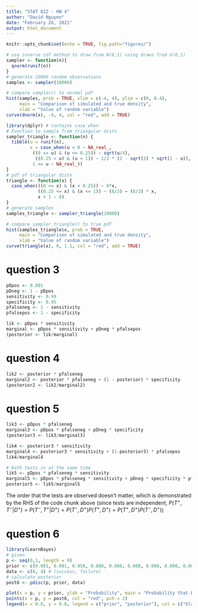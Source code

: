 ```yaml
---
title: "STAT 822 - HW 4"
author: "David Nguyen"
date: "February 26, 2021"
output: html_document
---
```


```r
knitr::opts_chunk$set(echo = TRUE, fig.path="figures/")
```

```r
# use inverse cdf method to draw from N(0,1) using draws from U(0,1)
sampler <- function(n){
  qnorm(runif(n))
}
# generate 10000 random observations
samples <- sampler(10000)
```

```r
# compare sampler() to normal pdf
hist(samples, prob = TRUE, xlim = c(-4, 4), ylim = c(0, 0.4),
     main = "Comparison of simulated and true density",
     xlab = "Value of random variable")
curve(dnorm(x), -4, 4, col = "red", add = TRUE)
```

```r
library(dplyr) # contains case_when
# Function to sample from triangular distn
sampler_triangle <- function(n) {
  tibble(u = runif(n),
         x = case_when(u < 0 ~ NA_real_,
          ((0 <= u) & (u <= 0.25)) ~ sqrt(u/4),
           ((0.25 < u) & (u < 1)) ~ 1/2 * (2 - sqrt(3) * sqrt(1 - u)),
          1 <= u ~ NA_real_))  
}
# pdf of triangular distn
triangle <- function(x) {
  case_when(((0 <= x) & (x < 0.25)) ~ 8*x,
            ((0.25 <= x) & (x <= 1)) ~ (8/3) − (8/3) * x,
            x > 1 ~ 0)
}
# generate samples
samples_triangle <- sampler_triangle(10000)
```

```r
# compare sampler_triangle() to true pdf
hist(samples_triangle$x, prob = TRUE,
     main = "Comparison of simulated and true density",
     xlab = "Value of random variable")
curve(triangle(x), 0, 1.1, col = "red", add = TRUE)
```

# question 3

```r
pDpos <- 0.001
pDneg <- 1 - pDpos
sensitivity <- 0.99
specificity <- 0.95
pfalseneg <- 1 - sensitivity
pfalsepos <- 1 - specificity

lik <- pDpos * sensitivity
marginal <- pDpos * sensitivity + pDneg * pfalsepos
(posterior <- lik/marginal)
```

# question 4

```r
lik2 <- posterior * pfalseneg
marginal2 <- posterior * pfalseneg + (1 - posterior) * specificity
(posterior2 <- lik2/marginal2)
```

# question 5

```r
lik3 <- pDpos * pfalseneg
marginal3 <- pDpos * pfalseneg + pDneg * specificity
(posterior3 <- lik3/marginal3)

lik4 <- posterior3 * sensitivity
marginal4 <- posterior3 * sensitivity + (1-posterior3) * pfalsepos
lik4/marginal4
```

```r
# both tests in at the same time
lik5 <- pDpos * pfalseneg * sensitivity
marginal5 <- pDpos * pfalseneg * sensitivity + pDneg * specificity * pfalsepos
posterior5 <- lik5/marginal5
```

The order that the tests are observed doesn't matter, which is demonstrated by the RHS of the code chunk above (since tests are independent, $P(T^+,T^-|D^+) = P(T^-,T^+|D^+) = P(T^-,D^+)P(T^+,D^+) = P(T^+,D^+)P(T^-,D^+)$)

# question 6

```r
library(LearnBayes)
# given
p <- seq(0,1, length = 9)
prior <- c(0.001, 0.001, 0.950, 0.008, 0.008, 0.008, 0.008, 0.008, 0.008)
data <- c(6, 4) # (success, failure)
# calculate posterior
post6 <- pdisc(p, prior, data)
```

```r
plot(x = p, y = prior, ylab = "Probability", main = "Probability that Bob has ESP", xlab = "Proportion (p)")
points(x = p, y = post6, col = "red", pch = 2)
legend(x = 0.8, y = 0.8, legend = c("prior", "posterior"), col = c("black", "red"), pch = c(1,2))
```

